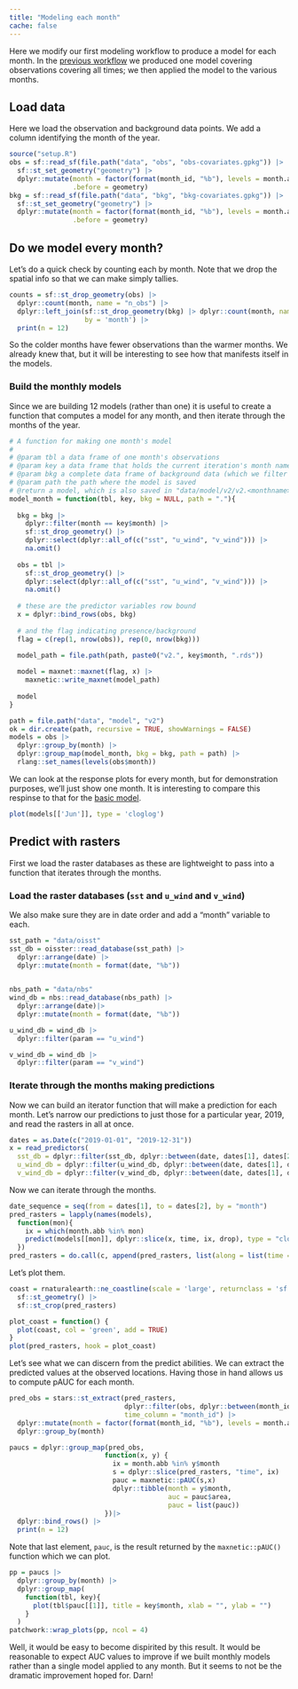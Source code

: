 ```yaml
---
title: "Modeling each month"
cache: false
---
```


Here we modify our first modeling workflow to produce a model for each month. In the [previous workflow](trad03_basic_modeling.qmd) we produced one model covering observations covering all times; we then applied the model to the various months. 

## Load data

Here we load the observation and background data points. We add a column identifying the month of the year. 

```r
source("setup.R")
obs = sf::read_sf(file.path("data", "obs", "obs-covariates.gpkg")) |>
  sf::st_set_geometry("geometry") |>
  dplyr::mutate(month = factor(format(month_id, "%b"), levels = month.abb), 
                .before = geometry)
bkg = sf::read_sf(file.path("data", "bkg", "bkg-covariates.gpkg")) |>
  sf::st_set_geometry("geometry") |>
  dplyr::mutate(month = factor(format(month_id, "%b"), levels = month.abb), 
                .before = geometry)
```

## Do we model every month?

Let's do a quick check by counting each by month. Note that we drop the spatial info so that we can make simply tallies.

```r
counts = sf::st_drop_geometry(obs) |> 
  dplyr::count(month, name = "n_obs") |>
  dplyr::left_join(sf::st_drop_geometry(bkg) |> dplyr::count(month, name = "n_bkg"), 
                   by = 'month') |>
  print(n = 12)
```

So the colder months have fewer observations than the warmer months.  We already knew that, but it will be interesting to see how that manifests itself in the models.

### Build the monthly models

Since we are building 12 models (rather than one) it is useful to create a function that computes a model for any month, and then iterate through the months of the year.

```r
# A function for making one month's model
#
# @param tbl a data frame of one month's observations
# @param key a data frame that holds the current iteration's month name
# @param bkg a complete data frame of background data (which we filter for the given month)
# @param path the path where the model is saved
# @return a model, which is also saved in "data/model/v2/v2.<monthname>"
model_month = function(tbl, key, bkg = NULL, path = "."){
  
  bkg = bkg |>
    dplyr::filter(month == key$month) |>
    sf::st_drop_geometry() |>
    dplyr::select(dplyr::all_of(c("sst", "u_wind", "v_wind"))) |>
    na.omit()
  
  obs = tbl |>
    sf::st_drop_geometry() |>
    dplyr::select(dplyr::all_of(c("sst", "u_wind", "v_wind"))) |>
    na.omit()
  
  # these are the predictor variables row bound
  x = dplyr::bind_rows(obs, bkg)
  
  # and the flag indicating presence/background
  flag = c(rep(1, nrow(obs)), rep(0, nrow(bkg)))
  
  model_path = file.path(path, paste0("v2.", key$month, ".rds"))

  model = maxnet::maxnet(flag, x) |>
    maxnetic::write_maxnet(model_path)
                         
  model
}

path = file.path("data", "model", "v2")
ok = dir.create(path, recursive = TRUE, showWarnings = FALSE)
models = obs |>
  dplyr::group_by(month) |>
  dplyr::group_map(model_month, bkg = bkg, path = path) |>
  rlang::set_names(levels(obs$month))
```

We can look at the response plots for every month, but for demonstration purposes, we'll just show one month.  It is interesting to compare this respinse to that for the [basic model](trad03-basic_modeling.qmd).

```r
plot(models[['Jun']], type = 'cloglog')
```

## Predict with rasters
First we load the raster databases as these are lightweight to pass into a function that iterates through the months.

### Load the raster databases (`sst` and `u_wind` and `v_wind`)

We also make sure they are in date order and add a "month" variable to each.

```r
sst_path = "data/oisst"
sst_db = oisster::read_database(sst_path) |>
  dplyr::arrange(date) |>
  dplyr::mutate(month = format(date, "%b"))
  

nbs_path = "data/nbs"
wind_db = nbs::read_database(nbs_path) |>
  dplyr::arrange(date)|>
  dplyr::mutate(month = format(date, "%b"))

u_wind_db = wind_db |>
  dplyr::filter(param == "u_wind")

v_wind_db = wind_db |>
  dplyr::filter(param == "v_wind")
```

### Iterate through the months making predictions
Now we can build an iterator function that will make a prediction for each month.  Let's narrow our predictions to just those for a particular year, 2019, and read the rasters in all at once.

```r
dates = as.Date(c("2019-01-01", "2019-12-31"))
x = read_predictors(
  sst_db = dplyr::filter(sst_db, dplyr::between(date, dates[1], dates[2])),
  u_wind_db = dplyr::filter(u_wind_db, dplyr::between(date, dates[1], dates[2])),
  v_wind_db = dplyr::filter(v_wind_db, dplyr::between(date, dates[1], dates[2])) )
```

Now we can iterate through the months.

```r
date_sequence = seq(from = dates[1], to = dates[2], by = "month")
pred_rasters = lapply(names(models),
  function(mon){
    ix = which(month.abb %in% mon)
    predict(models[[mon]], dplyr::slice(x, time, ix, drop), type = "cloglog")
  }) 
pred_rasters = do.call(c, append(pred_rasters, list(along = list(time = date_sequence))))
```

Let's plot them.

```r
coast = rnaturalearth::ne_coastline(scale = 'large', returnclass = 'sf') |>
  sf::st_geometry() |>
  sf::st_crop(pred_rasters)

plot_coast = function() {
  plot(coast, col = 'green', add = TRUE)
}
plot(pred_rasters, hook = plot_coast)
```

Let's see what we can discern from the predict abilities. We can extract the predicted values at the observed locations.  Having those in hand allows us to compute pAUC for each month.



```r
pred_obs = stars::st_extract(pred_rasters, 
                             dplyr::filter(obs, dplyr::between(month_id, dates[1], dates[2])),
                             time_column = "month_id") |>
  dplyr::mutate(month = factor(format(month_id, "%b"), levels = month.abb)) |>
  dplyr::group_by(month)

paucs = dplyr::group_map(pred_obs,
                        function(x, y) {
                          ix = month.abb %in% y$month
                          s = dplyr::slice(pred_rasters, "time", ix)
                          pauc = maxnetic::pAUC(s,x)
                          dplyr::tibble(month = y$month, 
                                        auc = pauc$area,
                                        pauc = list(pauc))
                        })|>
  dplyr::bind_rows() |>
  print(n = 12)
```

Note that last element, `pauc`, is the result returned by the `maxnetic::pAUC()` function which we can plot.

```r
pp = paucs |>
  dplyr::group_by(month) |>
  dplyr::group_map(
    function(tbl, key){
      plot(tbl$pauc[[1]], title = key$month, xlab = "", ylab = "")
    }
  )
patchwork::wrap_plots(pp, ncol = 4)
```

Well, it would be easy to become dispirited by this result.  It would be reasonable to expect AUC values to improve if we built monthly models rather than a single model applied to any month.  But it seems to not be the dramatic improvement hoped for. Darn!
